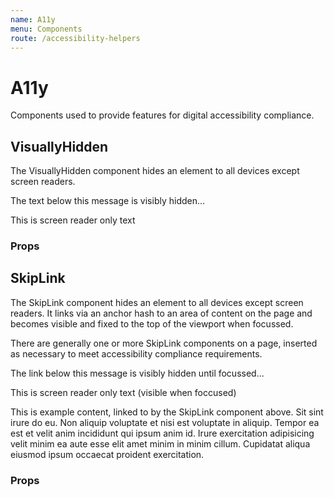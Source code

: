 ```yaml
---
name: A11y
menu: Components
route: /accessibility-helpers
---
```



# A11y

Components used to provide features for digital accessibility compliance.

## VisuallyHidden

The VisuallyHidden component hides an element to all devices except screen readers.

<Playground>
	<p>The text below this message is visibly hidden...</p>
	<VisuallyHidden>This is screen reader only text</VisuallyHidden>
</Playground>

### Props

<Props of={VisuallyHidden} />

## SkipLink

The SkipLink component hides an element to all devices except screen readers. It links via an anchor hash to an area of content on the page and becomes visible and fixed to the top of the viewport when focussed.

There are generally one or more SkipLink components on a page, inserted as necessary to meet accessibility compliance requirements.

<Playground>
	<p>The link below this message is visibly hidden until focussed...</p>
	<SkipLink href="#content">This is screen reader only text (visible when foccused)</SkipLink>
	<br />
	<div id="content">
		<p>
			This is example content, linked to by the SkipLink component above. Sit sint irure do eu. Non
			aliquip voluptate et nisi est voluptate in aliquip. Tempor ea est et velit anim incididunt qui
			ipsum anim id. Irure exercitation adipisicing velit minim ea aute esse elit amet minim in
			minim cillum. Cupidatat aliqua eiusmod ipsum occaecat proident exercitation.
		</p>
	</div>
</Playground>

### Props

<Props of={SkipLink} />
